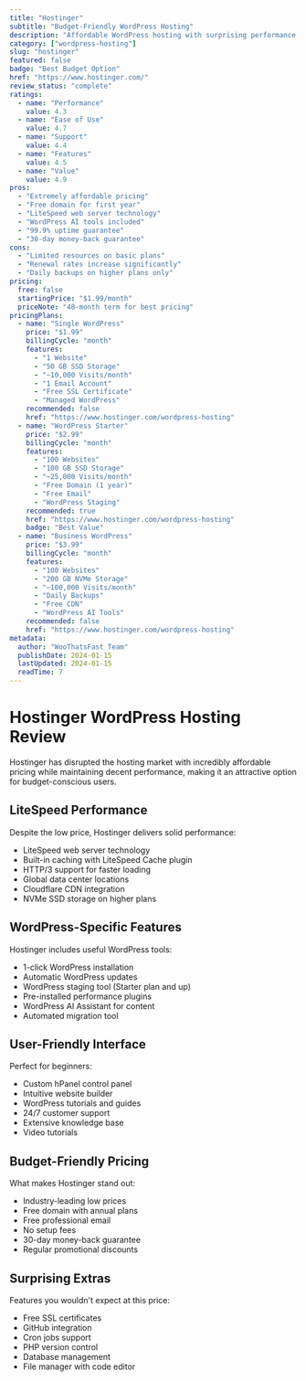 ```yaml
---
title: "Hostinger"
subtitle: "Budget-Friendly WordPress Hosting"
description: "Affordable WordPress hosting with surprising performance, perfect for beginners and small businesses on a budget."
category: ["wordpress-hosting"]
slug: "hostinger"
featured: false
badge: "Best Budget Option"
href: "https://www.hostinger.com/"
review_status: "complete"
ratings:
  - name: "Performance"
    value: 4.3
  - name: "Ease of Use"
    value: 4.7
  - name: "Support"
    value: 4.4
  - name: "Features"
    value: 4.5
  - name: "Value"
    value: 4.9
pros:
  - "Extremely affordable pricing"
  - "Free domain for first year"
  - "LiteSpeed web server technology"
  - "WordPress AI tools included"
  - "99.9% uptime guarantee"
  - "30-day money-back guarantee"
cons:
  - "Limited resources on basic plans"
  - "Renewal rates increase significantly"
  - "Daily backups on higher plans only"
pricing:
  free: false
  startingPrice: "$1.99/month"
  priceNote: "48-month term for best pricing"
pricingPlans:
  - name: "Single WordPress"
    price: "$1.99"
    billingCycle: "month"
    features:
      - "1 Website"
      - "50 GB SSD Storage"
      - "~10,000 Visits/month"
      - "1 Email Account"
      - "Free SSL Certificate"
      - "Managed WordPress"
    recommended: false
    href: "https://www.hostinger.com/wordpress-hosting"
  - name: "WordPress Starter"
    price: "$2.99"
    billingCycle: "month"
    features:
      - "100 Websites"
      - "100 GB SSD Storage"
      - "~25,000 Visits/month"
      - "Free Domain (1 year)"
      - "Free Email"
      - "WordPress Staging"
    recommended: true
    href: "https://www.hostinger.com/wordpress-hosting"
    badge: "Best Value"
  - name: "Business WordPress"
    price: "$3.99"
    billingCycle: "month"
    features:
      - "100 Websites"
      - "200 GB NVMe Storage"
      - "~100,000 Visits/month"
      - "Daily Backups"
      - "Free CDN"
      - "WordPress AI Tools"
    recommended: false
    href: "https://www.hostinger.com/wordpress-hosting"
metadata:
  author: "WooThatsFast Team"
  publishDate: 2024-01-15
  lastUpdated: 2024-01-15
  readTime: 7
---
```


# Hostinger WordPress Hosting Review

Hostinger has disrupted the hosting market with incredibly affordable pricing while maintaining decent performance, making it an attractive option for budget-conscious users.

## LiteSpeed Performance

Despite the low price, Hostinger delivers solid performance:
- LiteSpeed web server technology
- Built-in caching with LiteSpeed Cache plugin
- HTTP/3 support for faster loading
- Global data center locations
- Cloudflare CDN integration
- NVMe SSD storage on higher plans

## WordPress-Specific Features

Hostinger includes useful WordPress tools:
- 1-click WordPress installation
- Automatic WordPress updates
- WordPress staging tool (Starter plan and up)
- Pre-installed performance plugins
- WordPress AI Assistant for content
- Automated migration tool

## User-Friendly Interface

Perfect for beginners:
- Custom hPanel control panel
- Intuitive website builder
- WordPress tutorials and guides
- 24/7 customer support
- Extensive knowledge base
- Video tutorials

## Budget-Friendly Pricing

What makes Hostinger stand out:
- Industry-leading low prices
- Free domain with annual plans
- Free professional email
- No setup fees
- 30-day money-back guarantee
- Regular promotional discounts

## Surprising Extras

Features you wouldn't expect at this price:
- Free SSL certificates
- GitHub integration
- Cron jobs support
- PHP version control
- Database management
- File manager with code editor